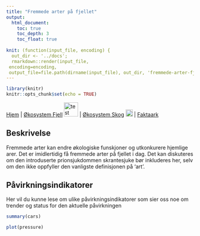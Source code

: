 ```yaml
---
title: "Fremmede arter på fjellet"
output:
  html_document:
    toc: true
    toc_depth: 3
    toc_float: true
    
knit: (function(input_file, encoding) {
  out_dir <- '../docs';
  rmarkdown::render(input_file,
 encoding=encoding,
 output_file=file.path(dirname(input_file), out_dir, 'fremmede-arter-fjell.html'))})
---
```


```r
library(knitr)
knitr::opts_chunk$set(echo = TRUE)
```


[Hjem](https://ninanor.github.io/IBECA) | 
[Økosystem Fjell](https://ninanor.github.io/IBECA/fjell)
![test](../figures/fjellLogo.png){width=1cm} |
[Økosystem Skog](https://ninanor.github.io/IBECA/skog)
![test](../figures/skogLogo.png){width=0.5cm} |
[Faktaark](https://ninanor.github.io/IBECA/faktaark)


## Beskrivelse
Fremmede arter kan endre økologiske funskjoner og utkonkurere hjemlige arer. Det er imidlertidig få fremmede arter på fjellet i dag. Det kan diskuteres om den introduserte  prionsjukdommen skrantesjuke bør inkluderes her, selv om den ikke oppfyller den vanligste definisjonen på 'art'.


## Påvirkningsindikatorer
Her vil du kunne lese om ulike påvirkningsindikatorer som sier oss noe om
trender og status for den aktuelle påvirkningen 

```r
summary(cars)
```


```r
plot(pressure)
```





